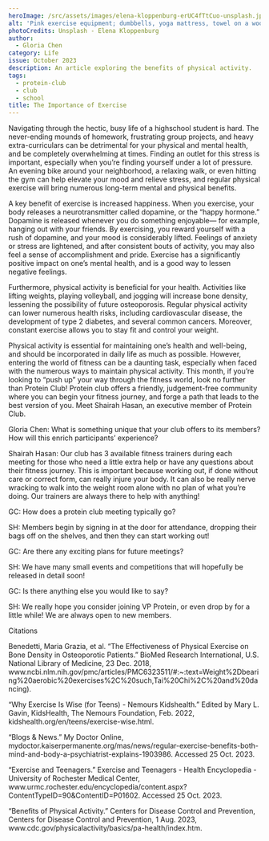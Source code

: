```yaml
---
heroImage: /src/assets/images/elena-kloppenburg-erUC4fTtCuo-unsplash.jpg
alt: 'Pink exercise equipment; dumbbells, yoga mattress, towel on a wood floor'
photoCredits: Unsplash - Elena Kloppenburg
author:
  - Gloria Chen
category: Life
issue: October 2023
description: An article exploring the benefits of physical activity.
tags:
  - protein-club
  - club
  - school
title: The Importance of Exercise
---
```


Navigating through the hectic, busy life of a highschool student is hard. The never-ending mounds of homework, frustrating group projects, and heavy extra-curriculars can be detrimental for your physical and mental health, and be completely overwhelming at times. Finding an outlet for this stress is important, especially when you’re finding yourself under a lot of pressure. An evening bike around your neighborhood, a relaxing walk, or even hitting the gym can help elevate your mood and relieve stress, and regular physical exercise will bring numerous long-term mental and physical benefits.

A key benefit of exercise is increased happiness. When you exercise, your body releases a neurotransmitter called dopamine, or the “happy hormone.” Dopamine is released whenever you do something enjoyable— for example, hanging out with your friends. By exercising, you reward yourself with a rush of dopamine, and your mood is considerably lifted. Feelings of anxiety or stress are lightened, and after consistent bouts of activity, you may also feel a sense of accomplishment and pride. Exercise has a significantly positive impact on one’s mental health, and is a good way to lessen negative feelings.

Furthermore, physical activity is beneficial for your health. Activities like lifting weights, playing volleyball, and jogging will increase bone density, lessening the possibility of future osteoporosis. Regular physical activity can lower numerous health risks, including cardiovascular disease, the development of type 2 diabetes, and several common cancers. Moreover, constant exercise allows you to stay fit and control your weight.

Physical activity is essential for maintaining one’s health and well-being, and should be incorporated in daily life as much as possible. However, entering the world of fitness can be a daunting task, especially when faced with the numerous ways to maintain physical activity. This month, if you’re looking to “push up” your way through the fitness world, look no further than Protein Club! Protein club offers a friendly, judgement-free community where you can begin your fitness journey, and forge a path that leads to the best version of you. Meet Shairah Hasan, an executive member of Protein Club.

Gloria Chen: What is something unique that your club offers to its members? How will this enrich participants’ experience?

Shairah Hasan: Our club has 3 available fitness trainers during each meeting for those who need a little extra help or have any questions about their fitness journey. This is important because working out, if done without care or correct form, can really injure your body. It can also be really nerve wracking to walk into the weight room alone with no plan of what you’re doing. Our trainers are always there to help with anything!

GC: How does a protein club meeting typically go?

SH: Members begin by signing in at the door for attendance, dropping their bags off on the shelves, and then they can start working out!

GC: Are there any exciting plans for future meetings?

SH: We have many small events and competitions that will hopefully be released in detail soon!

GC: Is there anything else you would like to say?

SH: We really hope you consider joining VP Protein, or even drop by for a little while! We are always open to new members.

Citations

Benedetti, Maria Grazia, et al. “The Effectiveness of Physical Exercise on Bone Density in Osteoporotic Patients.” BioMed Research International, U.S. National Library of Medicine, 23 Dec. 2018, www\.ncbi.nlm.nih.gov/pmc/articles/PMC6323511/#:\~:text=Weight%2Dbearing%20aerobic%20exercises%2C%20such,Tai%20Chi%2C%20and%20dancing).

“Why Exercise Is Wise (for Teens) - Nemours Kidshealth.” Edited by Mary L. Gavin, KidsHealth, The Nemours Foundation, Feb. 2022, kidshealth.org/en/teens/exercise-wise.html.

“Blogs & News.” My Doctor Online, mydoctor.kaiserpermanente.org/mas/news/regular-exercise-benefits-both-mind-and-body-a-psychiatrist-explains-1903986. Accessed 25 Oct. 2023.

“Exercise and Teenagers.” Exercise and Teenagers - Health Encyclopedia - University of Rochester Medical Center, www\.urmc.rochester.edu/encyclopedia/content.aspx?ContentTypeID=90\&ContentID=P01602. Accessed 25 Oct. 2023.

“Benefits of Physical Activity.” Centers for Disease Control and Prevention, Centers for Disease Control and Prevention, 1 Aug. 2023, www\.cdc.gov/physicalactivity/basics/pa-health/index.htm.
